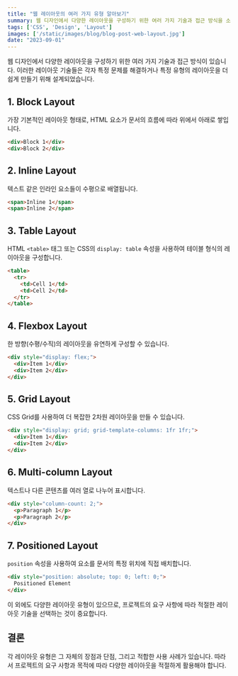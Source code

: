 ```yaml
---
title: "웹 레이아웃의 여러 가지 유형 알아보기"
summary: 웹 디자인에서 다양한 레이아웃을 구성하기 위한 여러 가지 기술과 접근 방식을 소개합니다.
tags: ['CSS', 'Design', 'Layout']
images: ['/static/images/blog/blog-post-web-layout.jpg']
date: "2023-09-01"
---
```

<TOCInline toc={props.toc} asDisclosure />

웹 디자인에서 다양한 레이아웃을 구성하기 위한 여러 가지 기술과 접근 방식이 있습니다. 이러한 레이아웃 기술들은 각자 특정 문제를 해결하거나 특정 유형의 레이아웃을 더 쉽게 만들기 위해 설계되었습니다.

## 1. Block Layout

가장 기본적인 레이아웃 형태로, HTML 요소가 문서의 흐름에 따라 위에서 아래로 쌓입니다.

```html
<div>Block 1</div>
<div>Block 2</div>
```

## 2. Inline Layout

텍스트 같은 인라인 요소들이 수평으로 배열됩니다.

```html
<span>Inline 1</span>
<span>Inline 2</span>
```

## 3. Table Layout

HTML `<table>` 태그 또는 CSS의 `display: table` 속성을 사용하여 테이블 형식의 레이아웃을 구성합니다.

```html
<table>
  <tr>
    <td>Cell 1</td>
    <td>Cell 2</td>
  </tr>
</table>
```


## 4. Flexbox Layout

한 방향(수평/수직)의 레이아웃을 유연하게 구성할 수 있습니다.

```html
<div style="display: flex;">
  <div>Item 1</div>
  <div>Item 2</div>
</div>
```


## 5. Grid Layout

CSS Grid를 사용하여 더 복잡한 2차원 레이아웃을 만들 수 있습니다.

```html
<div style="display: grid; grid-template-columns: 1fr 1fr;">
  <div>Item 1</div>
  <div>Item 2</div>
</div>
```



## 6. Multi-column Layout

텍스트나 다른 콘텐츠를 여러 열로 나누어 표시합니다.

```html
<div style="column-count: 2;">
  <p>Paragraph 1</p>
  <p>Paragraph 2</p>
</div>
```

## 7. Positioned Layout

`position` 속성을 사용하여 요소를 문서의 특정 위치에 직접 배치합니다.

```html
<div style="position: absolute; top: 0; left: 0;">
  Positioned Element
</div>
```

이 외에도 다양한 레이아웃 유형이 있으므로, 프로젝트의 요구 사항에 따라 적절한 레이아웃 기술을 선택하는 것이 중요합니다.

## 결론

각 레이아웃 유형은 그 자체의 장점과 단점, 그리고 적합한 사용 사례가 있습니다. 따라서 프로젝트의 요구 사항과 목적에 따라 다양한 레이아웃을 적절하게 활용해야 합니다.

